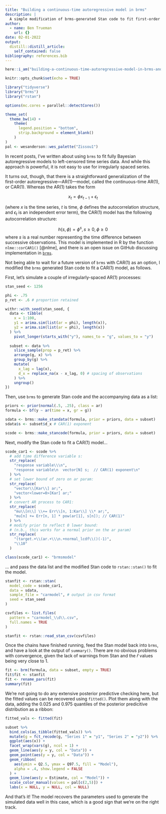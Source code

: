 ```yaml
---
title: "Building a continuous-time autoregressive model in brms"
description: |
  A simple modification of brms-generated Stan code to fit first-order autoregressive models to irregularly-spaced time series.
author:
  - name: Ben Trueman
    url: {}
date: 02-01-2022
output:
  distill::distill_article:
    self_contained: false
bibliography: references.bib
---
```



```r
here::i_am("building-a-continuous-time-autoregressive-model-in-brms-and-stan.Rmd")

knitr::opts_chunk$set(echo = TRUE)

library("tidyverse")
library("brms")
library("rstan")

options(mc.cores = parallel::detectCores())

theme_set(
  theme_bw(14) + 
    theme(
      legend.position = "bottom",
      strip.background = element_blank()
    )
)
pal <- wesanderson::wes_palette("Zissou1")
```

In recent posts, I've written about using `brms` to fit fully Bayesian autoregressive models to left-censored time series data. And while this approach is powerful, it is not easy to use for irregularly spaced series.

It turns out, though, that there is a straightforward generalization of the first-order autoregressive---AR(1)---model, called the continuous-time AR(1), or CAR(1). Whereas the AR(1) takes the form 

$$x_t = \phi x_{t-1} + \epsilon_t$$

(where $x$ is the time series, $t$ is time, $\phi$ defines the autocorrelation structure, and $\epsilon_t$ is an independent error term), the CAR(1) model has the following autocorrelation structure:

$$h(s, \phi) = \phi^s, s\geq0, \phi\geq0 $$
where $s$ is a real number representing the time difference between successive observations. This model is implemented in R by the function `nlme::corCAR1()` [@nlme], and there is an open issue on GitHub discussing implementation in [`brms`](https://github.com/paul-buerkner/brms/issues/741). 

Not being able to wait for a future version of `brms` with CAR(1) as an option, I modified the `brms` generated Stan code to fit a CAR(1) model, as follows.

First, let's simulate a couple of irregularly-spaced AR(1) processes:

```r

stan_seed <- 1256

phi <- .75
p_ret <- .6 # proportion retained

withr::with_seed(stan_seed, {
  data <- tibble(
    x = 1:100,
    y1 = arima.sim(list(ar = phi), length(x)),
    y2 = arima.sim(list(ar = phi), length(x))
  ) %>% 
    pivot_longer(starts_with("y"), names_to = "g", values_to = "y")
  
  subset <- data %>% 
    slice_sample(prop = p_ret) %>% 
    arrange(g, x) %>% 
    group_by(g) %>% 
    mutate(
      x_lag = lag(x),
      d_x = replace_na(x - x_lag, 0) # spacing of observations
    ) %>% 
    ungroup()
})

```

Then, use `brms` to generate Stan code and the accompanying data as a list:

```r

priors <- prior(normal(.5, .25), class = ar)
formula <- bf(y ~ ar(time = x, gr = g))

sdata <- brms::make_standata(formula, prior = priors, data = subset)
sdata$s <- subset$d_x # CAR(1) exponent 

scode <- brms::make_stancode(formula, prior = priors, data = subset)

```

Next, modify the Stan code to fit a CAR(1) model... 

```r

scode_car1 <- scode %>% 
  # add time difference variable s:
  str_replace(
    "response variable\\\n", 
    "response variable\n  vector[N] s;  // CAR(1) exponent\n"
  ) %>% 
  # set lower bound of zero on ar param:
  str_replace(
    "vector\\[Kar\\] ar;", 
    "vector<lower=0>[Kar] ar;"
  ) %>% 
  # convert AR process to CAR1:
  str_replace(
    "mu\\[n\\] \\+= Err\\[n, 1:Kar\\] \\* ar;", 
    "mu[n] += Err[n, 1] * pow(ar[1], s[n]); // CAR(1)"
  ) %>% 
  # modify prior to reflect 0 lower bound:
  # (n.b., this works for a normal prior on the ar param)
  str_replace(
    "(target.+\\(ar.+\\\n.+normal_lcdf\\()(-1)", 
    "\\10"
  )

class(scode_car1) <- "brmsmodel"

```

... and pass the data list and the modified Stan code to `rstan::stan()` to fit the model.

```r

stanfit <- rstan::stan(
  model_code = scode_car1,
  data = sdata,
  sample_file = "carmodel", # output in csv format
  seed = stan_seed
)

```

```r

csvfiles <- list.files(
  pattern = "carmodel_\\d\\.csv",
  full.names = TRUE
)

stanfit <- rstan::read_stan_csv(csvfiles)

```

Once the chains have finished running, feed the Stan model back into `brms`, and have a look at the output of `summary()`. There are no obvious problems with convergence, given the lack of warnings from Stan and the $\widehat{r}$ values being very close to 1.

```r

fit <- brm(formula, data = subset, empty = TRUE)
fit$fit <- stanfit
fit <- rename_pars(fit)
summary(fit)

```

We're not going to do any extensive posterior predictive checking here, but the fitted values can be recovered using `fitted()`. Plot them along with the data, adding the 0.025 and 0.975 quantiles of the posterior predicitive distribution as a ribbon:

```r

fitted_vals <- fitted(fit)

subset %>%
  bind_cols(as_tibble(fitted_vals)) %>% 
  mutate(g = fct_recode(g, "Series 1" = "y1", "Series 2" = "y2")) %>% 
  ggplot(aes(x)) + 
  facet_wrap(vars(g), ncol = 1) + 
  geom_line(aes(y = y, col = "Data")) + 
  geom_point(aes(y = y, col = "Data")) + 
  geom_ribbon(
    aes(ymin = Q2.5, ymax = Q97.5, fill = "Model"),
    alpha = .4, show.legend = FALSE
  ) +
  geom_line(aes(y = Estimate, col = "Model")) + 
  scale_color_manual(values = pal[c(2,5)]) + 
  labs(x = NULL, y = NULL, col = NULL)

```

And that's it! The model recovers the parameters used to generate the simulated data well in this case, which is a good sign that we're on the right track.

